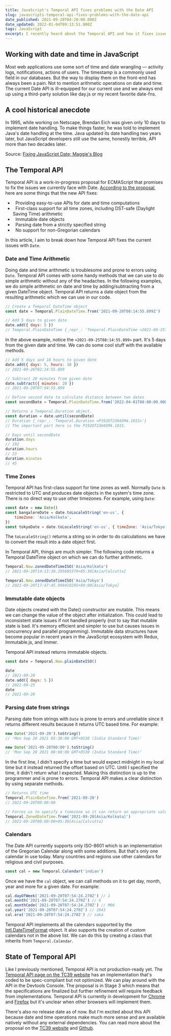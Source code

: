 ```yaml
---
title: JavaScript's Temporal API fixes problems with the Date API
slug: javascripts-temporal-api-fixes-problems-with-the-date-api
date_published: 2021-09-20T04:20:00.000Z
date_updated: 2022-01-04T09:13:51.000Z
tags: JavaScript
excerpt: I recently heard about the Temporal API and how it fixes issues with the current date implementation in JavaScript. In this article I talk about Temporal API and its features, comparing it to Date.
---
```


## Working with date and time in JavaScript

Most web applications use some sort of time and date wrangling — activity logs, notifications, actions of users. The timestamp is a commonly used field in our databases. But the way to display them on the front-end has always been a pain. Not to mention arithmetic operations on date and time. The current Date API is ill-equipped for our current use and we always end up using a third-party solution like day.js or my recent favorite date-fns.

## A cool historical anecdote

In 1995, while working on Netscape, Brendan Eich was given only 10 days to implement date handling. To make things faster, he was told to implement Java's date handling at the time. Java updated its date handling two years later, but JavaScript developers still use the same, honestly terrible, API more than two decades later.

Source: [Fixing JavaScript Date; Maggie's Blog](*https://maggiepint.com/2017/04/09/fixing-javascript-date-getting-started/*)

## The Temporal API

Temporal API is a work-in-progress proposal for ECMAScript that promises to fix the issues we currently face with Date. [According to the proposal](*https://tc39.es/proposal-temporal/docs/*), here are some things that the new API fixes:

-   Providing easy-to-use APIs for date and time computations
-   First-class support for all time zones, including DST-safe (Daylight Saving Time) arithmetic
-   Immutable date objects
-   Parsing date from a strictly specified string
-   No support for non-Gregorian calendars

In this article, I aim to break down how Temporal API fixes the current issues with `Date`.

### Date and Time Arithmetic

Doing date and time arithmetic is troublesome and prone to errors using `Date`. Temporal API comes with some handy methods that we can use to do simple arithmetic without any of the headaches. In the following examples, we do simple arithmetic on date and time by adding/subtracting from a given DateTime object. Temporal API returns a date object from the resulting arithmetic which we can use in our code.

```js
// Create a Temporal DateTime object
const date = Temporal.PlainDateTime.from('2021-09-20T08:14:55.899Z')

// Add 5 days to given date
date.add({ days: 5 })
// Temporal.PlainDateTime {_repr_: 'Temporal.PlainDateTime <2021-09-25T08:14:55.899>'}
```

In the above example, notice the `<2021-09-25T08:14:55.899>` part. It's 5 days from the given date and time. We can do some cool stuff with the available methods.

```js
// Add 5 days and 18 hours to given date
date.add({ days: 5, hours: 18 })
// 2021-09-26T02:14:55.899

// Subtract 20 minutes from given date
date.subtract({ minutes: 20 })
// 2021-09-20T07:54:55.899

// Define second date to calculate distance between two dates
const secondDate = Temporal.PlainDateTime.from('2022-04-01T08:00:00.000Z')

// Returns a Temporal.Duration object.
const duration = date.until(secondDate)
// Duration {_repr_: 'Temporal.Duration <P192DT23H45M4.101S>'}
// The important part here is the P192DT23H45M4.101S.

// Days until secondDate
duration.days
// 192
duration.hours
// 23
duration.minutes
// 45
```

### Time Zones

Temporal API has first-class support for time zones as well. Normally `Date` is restricted to UTC and produces date objects in the system's time zone. There is no direct way to use other timezones. For example, using `Date`:

```js
const date = new Date()
const bangaloreDate = date.toLocaleString('en-us', {
	timeZone: 'Asia/Kolkata',
})
const tokyoDate = date.toLocaleString('en-us', { timeZone: 'Asia/Tokyo' })
```

The `toLocaleString()` returns a string so in order to do calculations we have to convert the result into a date object first.

In Temporal API, things are much simpler. The following code returns a Temporal DateTime object on which we can do further arithmetic.

```js
Temporal.Now.zonedDateTimeISO('Asia/Kolkata')
// 2021-09-20T14:13:30.295605379+05:30[Asia/Calcutta]

Temporal.Now.zonedDateTimeISO('Asia/Tokyo')
// 2021-09-20T17:47:45.999410295+09:00[Asia/Tokyo]
```

### Immutable date objects

Date objects created with the Date() constructor are mutable. This means we can change the value of the object after initialization. This could lead to inconsistent state issues if not handled properly (not to say that mutable state is bad. It's memory efficient and simpler to use but causes issues in concurrency and parallel programming). Immutable data structures have become popular in recent years in the JavaScript ecosystem with Redux, Immutable.js, and Immer.

Temporal API instead returns immutable objects.

```js
const date = Temporal.Now.plainDateISO()

date
// 2021-09-20
date.add({ days: 5 })
// 2021-09-25
date
// 2021-09-20
```

### Parsing date from strings

Parsing date from strings with `Date` is prone to errors and unreliable since it returns different results because it returns UTC based time. For example:

```js
new Date('2021-09-20').toString()
// 'Mon Sep 20 2021 05:30:00 GMT+0530 (India Standard Time)'

new Date('2021-09-20T00:00').toString()
// 'Mon Sep 20 2021 00:00:00 GMT+0530 (India Standard Time)'
```

In the first line, I didn't specify a time but would expect midnight in my local time but it instead returned the offset based on UTC. Until I specified the time, it didn't return what I expected. Making this distinction is up to the programmer and is prone to errors. Temporal API makes a clear distinction by using separate methods.

```js
// Returns UTC time
Temporal.PlainDateTime.from('2021-09-20')
// 2021-09-20T00:00:00

// Forces us to specify a timezone so it can return an appropriate value
Temporal.ZonedDateTime.from('2021-09-20[Asia/Kolkata]')
// 2021-09-20T00:00:00+05:30[Asia/Calcutta]
```

### Calendars

The Date API currently supports only ISO-8601 which is an implementation of the Gregorian Calendar along with some additions. But that's only one calendar in use today. Many countries and regions use other calendars for religious and civil purposes.

```js
const cal = new Temporal.Calendar('indian')
```

Once we have the `cal` object, we can call methods on it to get day, month, year and more for a given date. For example:

```js
cal.dayOfWeek('2021-09-20T07:54:24.270Z') // 1
cal.month('2021-09-20T07:54:24.270Z') // 6
cal.monthCode('2021-09-20T07:54:24.270Z') // M06
cal.year('2021-09-20T07:54:24.270Z') // 1943
cal.era('2021-09-20T07:54:24.270Z') // saka
```

Temporal API implements all the calendars supported by the [Intl.DateTimeFormat](*https://developer.mozilla.org/en-US/docs/Web/JavaScript/Reference/Global_Objects/Intl/DateTimeFormat/DateTimeFormat#parameters*) object. It also supports the creation of custom calendars not in the above list. We can do this by creating a class that inherits from `Temporal.Calendar`.

## State of Temporal API

Like I previously mentioned, Temporal API is not production-ready yet. The [Temporal API page on the TC39 website](*https://tc39.es/proposal-temporal/docs/*) has an implementation that's coded to be spec-compliant but not optimized. We can play around with the API in the Devtools Console. The proposal is in Stage 3 which means that the specifications are finalized but further refinement will require feedback from implementations. Temporal API is currently in development for [Chrome](*https://www.chromestatus.com/feature/5668291307634688*) and [Firefox](*https://bugzilla.mozilla.org/show_bug.cgi?id=1519167*) but it's unclear when other browsers will implement them.

There's also no release date as of now. But I'm excited about this API because date and time operations make much more sense and are available natively without any external dependencies. You can read more about the proposal on the [TC39 website](*https://tc39.es/proposal-temporal/docs/*) and [Github](*https://github.com/tc39/proposal-temporal*).
